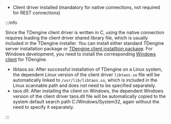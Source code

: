 - Client driver installed (mandatory for native connections, not required for REST connections)

:::info

Since the TDengine client driver is written in C, using the native connection requires loading the client driver shared library file, which is usually included in the TDengine installer. You can install either standard TDengine server installation package or [TDengine client installtion package](/get-started/). For Windows development, you need to install the corresponding [Windows client](https://www.taosdata.com/cn/all-downloads/#TDengine-Windows-Client) for TDengine.

- libtaos.so: After successful installation of TDengine on a Linux system, the dependent Linux version of the client driver `libtaos.so` file will be automatically linked to `/usr/lib/libtaos.so`, which is included in the Linux scannable path and does not need to be specified separately.
- taos.dll: After installing the client on Windows, the dependent Windows version of the client driver taos.dll file will be automatically copied to the system default search path C:/Windows/System32, again without the need to specify it separately.

:::
